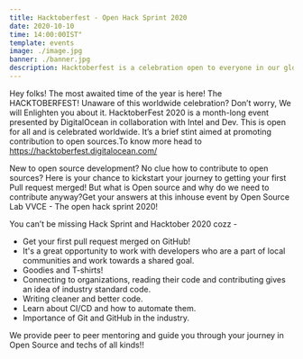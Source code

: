```yaml
---
title: Hacktoberfest - Open Hack Sprint 2020 
date: 2020-10-10
time: 14:00:00IST"
template: events
image: ./image.jpg
banner: ./banner.jpg
description: Hacktoberfest is a celebration open to everyone in our global community.
---
```


Hey folks!
The most awaited time of the year is here! The HACKTOBERFEST!
Unaware of this worldwide celebration? Don’t worry, We will Enlighten you about it.
HacktoberFest 2020 is a month-long event presented by DigitalOcean in collaboration with Intel and Dev. This is open for all and is celebrated worldwide. It’s a brief stint aimed at promoting contribution to open sources.To know more head to https://hacktoberfest.digitalocean.com/

New to open source development? No clue how to contribute to open sources? Here is your chance to kickstart your journey to getting your first Pull request merged!
But what is Open source and why do we need to contribute anyway?Get your answers at this inhouse event by Open Source Lab VVCE - The open hack sprint 2020!

You can’t be missing Hack Sprint and Hacktober 2020 cozz -
- Get your first pull request merged on GitHub!
- It's a great opportunity to work with developers who are a part of local communities and work towards a shared goal.
- Goodies and T-shirts!
- Connecting to organizations, reading their code and contributing gives an idea of industry standard code.
- Writing cleaner and better code.
- Learn about CI/CD and how to automate them.
- Importance of Git and GitHub in the industry.

We provide peer to peer mentoring and guide you through your journey in Open Source and techs of all kinds!!
